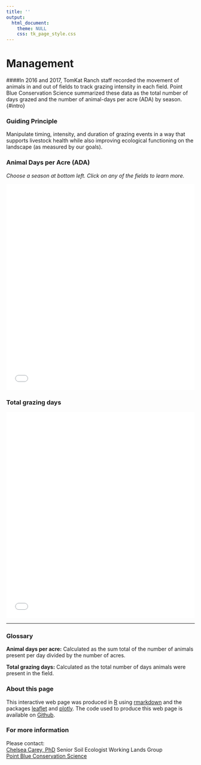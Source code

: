 ```yaml
---
title: ''
output:
  html_document:
    theme: NULL
    css: tk_page_style.css
---
```


Management
===============================
####In 2016 and 2017, TomKat Ranch staff recorded the movement of animals in and out of fields to track grazing intensity in each field. Point Blue Conservation Science summarized these data as the total number of days grazed and the number of animal-days per acre (ADA) by season.{#intro}

### Guiding Principle

Manipulate timing, intensity, and duration of grazing events in a way that supports livestock health while also improving ecological functioning on the landscape (as measured by our goals).


### Animal Days per Acre (ADA)

<i>Choose a season at bottom left. Click on any of the fields to learn more.</i>

<center>
<iframe src="mgmt_map1.html" style="border: none;" width = 100%; height = 550px;></iframe>
</center>


### Total grazing days

<center>
<iframe src="mgmt_map2.html" style="border: none;" width = 100%; height = 550px;></iframe>
</center>


--------------------------------------------
### Glossary

<b>Animal days per acre:</b> Calculated as the sum total of the number of animals present per day divided by the number of acres.

<b>Total grazing days:</b> Calculated as the total number of days animals were present in the field.


### About this page
This interactive web page was produced in [R](https://www.R-project.org/){target="_blank"} using [rmarkdown](https://rmarkdown.rstudio.com/){target="_blank"} and the packages [leaflet](http://rstudio.github.io/leaflet/){target="_blank"} and [plotly](https://plot.ly/r/){target="_blank"}. The code used to produce this web page is available on [Github](https://github.com/pointblue/tomkat){target="_blank"}.

### For more information

Please contact:  
[Chelsea Carey, PhD](https://www.pointblue.org/employee_bios/chelsea-carey/){target="_blank"}
Senior Soil Ecologist
Working Lands Group  
[Point Blue Conservation Science](https://www.pointblue.org){target="_blank"}
